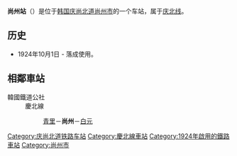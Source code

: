 {{朝鮮半島車站資訊
|公司色 = #0066b3
|文字色 = 
|站名 = 尚州站<br />{{lang|en|Sangju}}
|圖片 =Korail Gyeongbuk Line Sangju Station Rearside.jpg
|pxl = 
|圖片說明 =车站站舍
|所屬路線 = [[庆北线|庆北线]]
|車站編號 = 
|前一站 = [[青里站|青里]]
|前一站距離 =8.9
|後一站距離 =8.4
|後一站 = [[白元站|白元]]
|距離 = 36.0
|起點站 = [[金泉站_(庆尚北道)|金泉]]
|諺文 = 상주역
|朝鮮漢字 = 尙州驛
|文觀部式 =Sangju-yeok 
|馬-賴式 =Sangju-yŏk
|副站名 = 
|停站路線數 = 
|所屬公司 = [[韩国铁道公社|韩国铁道公社]]
|所在地 =[[庆尚北道|庆尚北道]][[尚州市|尚州市]]
|車站構造 = 地面车站
|月台配置 = 
|啟用年月日 =1924年10月1日 
|廢站年月日 = 
|上下車人次 =
|統計年度 =
|轉車 = 
|備註 = 
|全寬備註 = 
}}

'''尚州站'''（{{kor|諺=상주역|漢=尙州驛|羅=Sangju yeok|f=y}}）是位于[[韩国|韩国]][[庆尚北道|庆尚北道]][[尚州市|尚州市]]的一个车站，属于[[庆北线|庆北线]]。

== 历史 ==
*1924年10月1日 - 落成使用。

== 相鄰車站 ==
;韓國鐵道公社
:慶北線
::[[青里站|青里]]－'''尚州'''－[[白元站|白元]]

{{庆北线}}
{{无穷花号}}

[[Category:庆尚北道铁路车站|Category:庆尚北道铁路车站]]
[[Category:慶北線車站|Category:慶北線車站]]
[[Category:1924年啟用的鐵路車站|Category:1924年啟用的鐵路車站]]
[[Category:尚州市|Category:尚州市]]